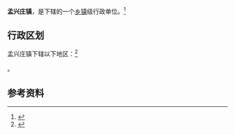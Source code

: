 {{中国乡级行政区|32/07/24/106/000}}

'''孟兴庄镇'''，是{{PRC admin/fullname|32/07/24/106/000|3}}下辖的一个[[乡镇|乡镇]]级行政单位。<ref>{{PRC admin/ref sgc|{{PRC admin/parent|32/07/24/106/000}}}}</ref>

== 行政区划 ==

孟兴庄镇下辖以下地区：<ref>{{PRC admin/ref sgc|32/07/24/106/000}}</ref>

{{PRC admin/children|32/07/24/106/000}}。

== 参考资料 ==

{{reflist}}

{{行政区划小作品}}
{{PRC admin/navcat|32/07/24/106/000}}